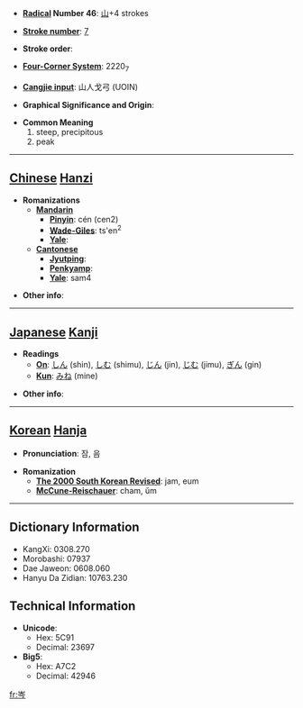 * '''[[Wiktionary:Chinese radical index| Radical]] Number 46''': [[Wiktionary:Chinese radical index 山|山]]+4 strokes

* '''[[Wiktionary:Chinese total strokes index|Stroke number]]''': [[Wiktionary:Chinese total strokes index 7|7]]

* '''Stroke order''': 

* '''[[Wiktionary:Chinese four corner index|Four-Corner System]]''': 2220<sub>7</sub>

* '''[[Wiktionary:Chinese Cangjie index|Cangjie input]]''': 山人戈弓 (UOIN)

* '''Graphical Significance and Origin''': 

* '''Common Meaning'''
*#steep, precipitous
*# peak


----

== [[Chinese]] [[Hanzi]] ==

* '''Romanizations'''
** '''[[Mandarin]]'''
*** '''[[Pinyin]]''': cén (cen2)
*** '''[[Wade-Giles]]''': ts'en<sup>2</sup>
*** '''[[Yale]]''': 
** '''[[Cantonese]]'''
*** '''[[Jyutping]]''':
*** '''[[Penkyamp]]''': 
*** '''[[Yale]]''': sam4

* '''Other info''': 

----

== [[Japanese]] [[Kanji]] ==

* '''Readings'''
** '''[[On]]''': [[しん]] (shin), [[しむ]] (shimu), [[じん]] (jin), [[じむ]] (jimu), [[ぎん]] (gin)
** '''[[Kun]]''': [[みね]] (mine)

* '''Other info''':  

----

== [[Korean]] [[Hanja]] ==

* '''Pronunciation''': 잠, 음

* '''Romanization'''
** '''[[The 2000 South Korean Revised Romanization|The 2000 South Korean Revised]]''': jam, eum
** '''[[McCune-Reischauer]]''': cham, ŭm

----

== Dictionary Information ==

* KangXi: 0308.270
* Morobashi: 07937
* Dae Jaweon: 0608.060
* Hanyu Da Zidian: 10763.230

== Technical Information ==

* '''Unicode''':
** Hex: 5C91
** Decimal: 23697
* '''Big5''':
** Hex: A7C2
** Decimal: 42946

[[fr:岑]]